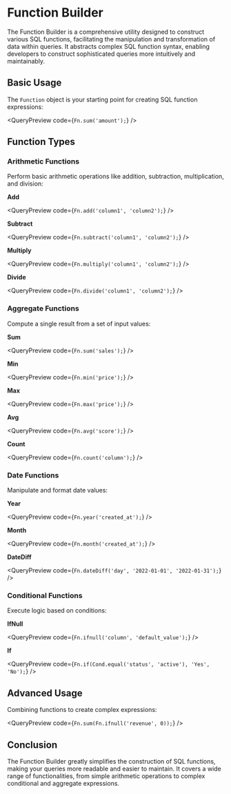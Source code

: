
<Meta title="3. Functions" />

# Function Builder

The Function Builder is a comprehensive utility designed to construct various SQL functions, facilitating the manipulation and transformation of data within queries. It abstracts complex SQL function syntax, enabling developers to construct sophisticated queries more intuitively and maintainably.

## Basic Usage

The `Function` object is your starting point for creating SQL function expressions:

<QueryPreview code={`Fn.sum('amount');`} />

## Function Types

### Arithmetic Functions

Perform basic arithmetic operations like addition, subtraction, multiplication, and division:

**Add**

<QueryPreview code={`Fn.add('column1', 'column2');`} />

**Subtract**

<QueryPreview code={`Fn.subtract('column1', 'column2');`} />

**Multiply**

<QueryPreview code={`Fn.multiply('column1', 'column2');`} />

**Divide**

<QueryPreview code={`Fn.divide('column1', 'column2');`} />

### Aggregate Functions

Compute a single result from a set of input values:

**Sum**

<QueryPreview code={`Fn.sum('sales');`} />

**Min**

<QueryPreview code={`Fn.min('price');`} />

**Max**

<QueryPreview code={`Fn.max('price');`} />

**Avg**

<QueryPreview code={`Fn.avg('score');`} />

**Count**

<QueryPreview code={`Fn.count('column');`} />

### Date Functions

Manipulate and format date values:

**Year**

<QueryPreview code={`Fn.year('created_at');`} />

**Month**

<QueryPreview code={`Fn.month('created_at');`} />

**DateDiff**

<QueryPreview code={`Fn.dateDiff('day', '2022-01-01', '2022-01-31');`} />

### Conditional Functions

Execute logic based on conditions:

**IfNull**

<QueryPreview code={`Fn.ifnull('column', 'default_value');`} />

**If**

<QueryPreview code={`Fn.if(Cond.equal('status', 'active'), 'Yes', 'No');`} />

## Advanced Usage

Combining functions to create complex expressions:

<QueryPreview code={`Fn.sum(Fn.ifnull('revenue', 0));`} />

## Conclusion

The Function Builder greatly simplifies the construction of SQL functions, making your queries more readable and easier to maintain. It covers a wide range of functionalities, from simple arithmetic operations to complex conditional and aggregate expressions.
